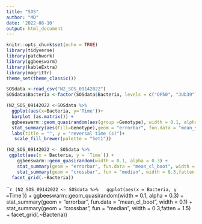 ```yaml
---
title: "SOS"
author: "MD"
date: '2022-08-10'
output: html_document
---
```


```r
knitr::opts_chunk$set(echo = TRUE)
library(tidyverse)
library(patchwork)
library(ggbeeswarm)
library(kableExtra)
library(magrittr)
theme_set(theme_classic())
```

```r
SOSdata <-read_csv("N2_SOS_09142022")
SOSdata$Bacteria <-factor(SOSdata$Bacteria, levels = c("OP50", "JUb39"), ordered = TRUE)

```
```r
(N2_SOS_09142022 <-SOSdata %>%
  ggplot(aes(x=Bacteria, y='Time'))+
  barplot (as.matrix()) +
  ggbeeswarm::geom_quasirandom(aes(group =Genotype), width = 0.1, alpha = 0.3, dodge.width = 0.75)+
  stat_summary(aes(fill=Genotype),geom = "errorbar", fun.data = "mean_se", width = 0.1, position = position_dodge(width = 0.75))+
  labs(title = "", y = "reversal time (s)")+
   scale_fill_brewer(palette = "Set1"))

(N2_SOS_09142022 <- SOSdata %>% 
 ggplot(aes(x = Bacteria, y = `Time`)) +
    ggbeeswarm::geom_quasirandom(width = 0.1, alpha = 0.3) +
    stat_summary(geom = "errorbar", fun.data = "mean_cl_boot", width = 0.1) +
    stat_summary(geom = "crossbar", fun = "median", width = 0.3,fatten = 1.5) +
  facet_grid(.~Bacteria))

```
```r

(N2_SOS_09142022 <- SOSdata %>% 
 ggplot(aes(x = Bacteria, y = `Time`)) +
    ggbeeswarm::geom_quasirandom(width = 0.1, alpha = 0.3) +
    stat_summary(geom = "errorbar", fun.data = "mean_cl_boot", width = 0.1) +
    stat_summary(geom = "crossbar", fun = "median", width = 0.3,fatten = 1.5) +
  facet_grid(.~Bacteria))



